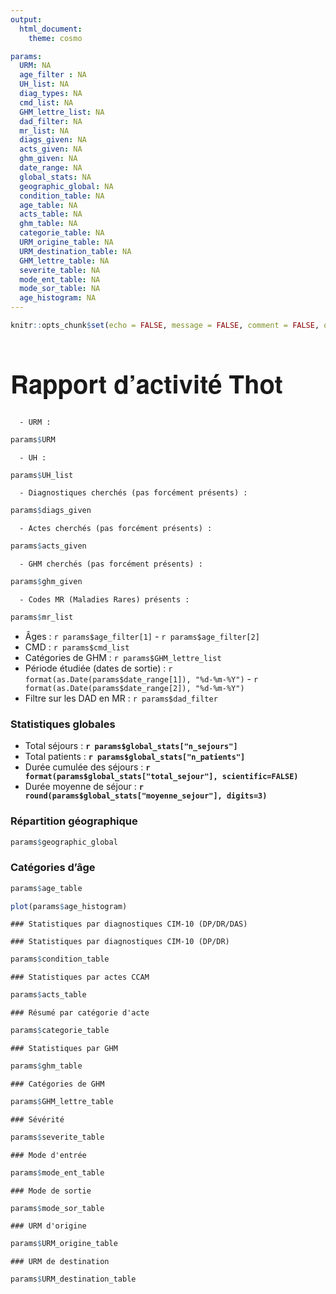 ```yaml
---
output: 
  html_document:
    theme: cosmo

params:
  URM: NA
  age_filter : NA
  UH_list: NA
  diag_types: NA
  cmd_list: NA
  GHM_lettre_list: NA
  dad_filter: NA
  mr_list: NA
  diags_given: NA
  acts_given: NA
  ghm_given: NA
  date_range: NA
  global_stats: NA
  geographic_global: NA
  condition_table: NA
  age_table: NA
  acts_table: NA
  ghm_table: NA
  categorie_table: NA
  URM_origine_table: NA
  URM_destination_table: NA
  GHM_lettre_table: NA
  severite_table: NA
  mode_ent_table: NA
  mode_sor_table: NA
  age_histogram: NA
---
```


```r
knitr::opts_chunk$set(echo = FALSE, message = FALSE, comment = FALSE, out.width = "100%")
```

<style type="text/css">

h1 {
  font-family: 'Helvetica Neue', sans-serif;
  font-size: 40px;
  font-weight: bold;
}

h3 {
  font-weight: bold;
}

.dataTables_wrapper .dt-buttons {
  float: right;
}

.dataTables_filter {
   float: left !important;
}

.dataTables_filter, .dataTables_info { 
  display: none; 
}

td[data-type='factor'] input {
  min-width: 50px;
}



</style>

# Rapport d'activité Thot

```asis
  - URM :
```

```r
params$URM
```

```asis
  - UH :
```

```r
params$UH_list
```

```asis
  - Diagnostiques cherchés (pas forcément présents) : 
```

```r
params$diags_given
```

```asis
  - Actes cherchés (pas forcément présents) : 
```

```r
params$acts_given
```

```asis
  - GHM cherchés (pas forcément présents) : 
```

```r
params$ghm_given
```

```asis
  - Codes MR (Maladies Rares) présents : 
```

```r
params$mr_list
```

  - Âges : ``r params$age_filter[1]`` - ``r params$age_filter[2]``
  - CMD : ``r params$cmd_list``
  - Catégories de GHM : ``r params$GHM_lettre_list``
  - Période étudiée (dates de sortie) : ``r format(as.Date(params$date_range[1]), "%d-%m-%Y")`` - ``r format(as.Date(params$date_range[2]), "%d-%m-%Y")``
  - Filtre sur les DAD en MR : ``r params$dad_filter``

### Statistiques globales

  - Total séjours : **``r params$global_stats["n_sejours"]``**
  - Total patients : **``r params$global_stats["n_patients"]``**
  - Durée cumulée des séjours : **``r format(params$global_stats["total_sejour"], scientific=FALSE)``**
  - Durée moyenne de séjour : **``r round(params$global_stats["moyenne_sejour"], digits=3)``**


### Répartition géographique

```r
params$geographic_global
```


### Catégories d'âge

<div class = "row">

<div class = "col-md-6">
```r
params$age_table
```
</div>

<div class = "col-md-6">
```r
plot(params$age_histogram)
```
</div>

</div>

```asis
### Statistiques par diagnostiques CIM-10 (DP/DR/DAS)
```

```asis
### Statistiques par diagnostiques CIM-10 (DP/DR)
```

```r
params$condition_table
```


```asis
### Statistiques par actes CCAM
```

```r
params$acts_table
```

```asis
### Résumé par catégorie d'acte
```

```r
params$categorie_table
```

```asis
### Statistiques par GHM
```

```r
params$ghm_table
```


<div class = "row">

<div class = "col-md-6">
```asis
### Catégories de GHM
```

```r
params$GHM_lettre_table
```
</div>

<div class = "col-md-6">
```asis
### Sévérité
```

```r
params$severite_table
```
</div>

</div>

<div class = "row">

<div class = "col-md-6">
```asis
### Mode d'entrée
```

```r
params$mode_ent_table
```
</div>

<div class = "col-md-6">
```asis
### Mode de sortie
```

```r
params$mode_sor_table
```
</div>

</div>


<div class = "row">

<div class = "col-md-6">
```asis
### URM d'origine
```

```r
params$URM_origine_table
```
</div>

<div class = "col-md-6">
```asis
### URM de destination
```

```r
params$URM_destination_table
```
</div>

</div>